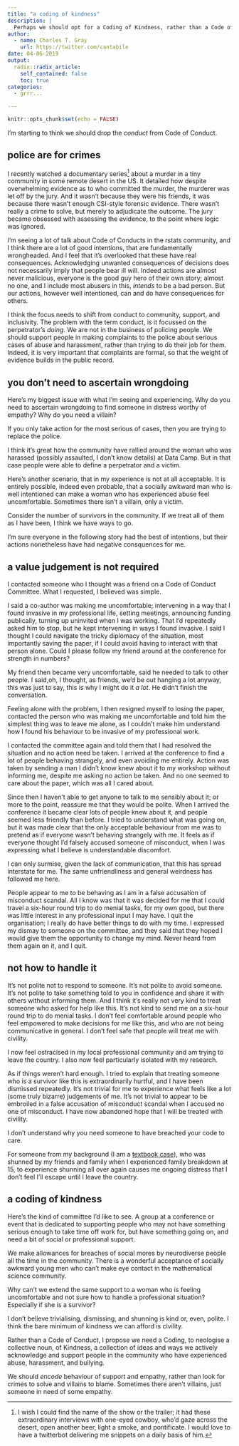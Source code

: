 ```yaml
---
title: "a coding of kindness"
description: |
  Perhaps we should opt for a Coding of Kindness, rather than a Code of Conduct.
author:
  - name: Charles T. Gray
    url: https://twitter.com/cantabile
date: 04-06-2019
output:
  radix::radix_article:
    self_contained: false
    toc: true
categories: 
  - grrr...

---
```


```r
knitr::opts_chunk$set(echo = FALSE)
```

I’m starting to think we should drop the _conduct_ from Code of Conduct.

## police are for crimes

I recently watched a documentary series[^1] about a murder in a tiny community in some remote desert in the US. It detailed how despite overwhelming evidence as to who committed the murder, the murderer was let off by the jury. And it wasn’t because they were his friends, it was because there wasn’t enough CSI-style forensic evidence. There wasn’t really a crime to solve, but merely to adjudicate the outcome. The jury became obsessed with assessing the evidence, to the point where logic was ignored.

I’m seeing a lot of talk about Code of Conducts in the rstats community, and I think there are a lot of good intentions, that are fundamentally wrongheaded. And I feel that it’s overlooked that these have real consequences. Acknowledging unwanted consequences of decisions does not necessarily imply that people bear ill will. Indeed actions are almost never malicious, everyone is the good guy hero of their own story; almost no one, and I include most abusers in this, _intends_ to be a bad person. But our actions, however well intentioned, can and do have consequences for others.  

I think the focus needs to shift from conduct to community, support, and inclusivity. The problem with the term conduct, is it focussed on the perpetrator’s _doing_. We are not in the business of policing people. We should support people in making complaints to the police about serious cases of abuse and harassment, rather than trying to do their job for them. Indeed, it is very important that complaints are formal, so that the weight of evidence builds in the public record. 

## you don’t need to ascertain wrongdoing

Here’s my biggest issue with what I'm seeing and experiencing. Why do you need to ascertain wrongdoing to find someone in distress worthy of empathy? Why do you need a villain?

If you only take action for the most serious of cases, then you are trying to replace the police. 

I think it’s great how the community have rallied around the woman who was harassed (possibly assaulted, I don’t know details)  at Data Camp. But in that case people were able to define a perpetrator and a victim. 

Here’s another scenario, that in my experience is not at all acceptable. It is entirely possible, indeed even probable, that a socially awkward man who is well intentioned can make a woman who has experienced abuse feel uncomfortable. Sometimes there isn’t a villain, only a victim.

Consider the number of survivors in the community. If we treat all of them as I have been, I think we have ways to go. 

I'm sure everyone in the following story had the best of intentions, but their actions nonetheless have had negative consquences for me. 

## a value judgement is not required

I contacted someone who I thought was a friend on a Code of Conduct Committee. What I requested, I believed was simple. 

I said a co-author was making me uncomfortable; intervening in a way that I found invasive in my professional life, setting meetings, announcing funding publically, turning up uninvited when I was working. That I'd repeatedly asked him to stop, but he kept intervening in ways I found invasive. I said I thought I could navigate the tricky diplomacy of the situation, most importantly saving the paper, if I could avoid having to interact with that person alone. Could I please follow my friend around at the conference for strength in numbers? 

My friend then became very uncomfortable, said he needed to talk to other people. I said,oh, I thought, as friends, we’d be out  hanging a lot anyway, this was just to say, this is why I might do it _a lot_.  He didn’t finish the conversation.  

Feeling alone with the problem, I then resigned myself to losing the paper, contacted the person who was making me uncomfortable and told him the simplest thing was to leave me alone, as I couldn’t make him understand how I found his behaviour to be invasive of my professional work.

I contacted the committee again and told them that I had resolved the situation and no action need be taken. I arrived at the conference to find a lot of people behaving strangely, and even avoiding me entirely. Action was taken by sending a man I didn’t know knew about it to my workshop without informing me, despite me asking no action be taken. And no one seemed to care about the paper, which was all I cared about.           

Since then I haven’t able to get anyone to talk to me sensibly about it; or more to the point, reassure me that they would be polite. When I arrived the conference it became clear lots of people knew about it, and people seemed less friendly than before. I tried to understand what was going on, but it was made clear that the only  acceptable behaviour from me was to pretend as if everyone wasn’t behaving strangely with me. It feels as if everyone thought I'd falsely accused someone of misconduct, when I was expressing what I  believe is understandable discomfort. 

I can only surmise, given the lack of communication, that this has spread interstate for me. The same unfriendliness and general weirdness has followed me here. 

People appear to me to be behaving as I am in a false accusation of misconduct scandal. All I know was that it was decided for me that I could travel a six-hour round trip to do menial tasks, for my own good, but there was little interest in any professional input I may have. I quit the organisation; I really do have better things to do with my time. I expressed my dismay to someone on the committee, and they said that they hoped I would give them the opportunity to change my mind. Never heard from them again on it, and I quit.  

## not how to handle it

It’s not polite not to respond to someone. It’s not polite to avoid someone. It’s not polite to take something told to you in confidence and share it with others without informing them. And I think it’s really not very kind to treat someone who asked for help like this. It’s not kind to send me on a six-hour round trip to do menial tasks. I don’t feel comfortable around people who feel empowered to make decisions for me like this, and who are not being communicative in general. I don’t feel safe that people will treat me with civility. 

I now feel ostracised in my local professional community and am trying to leave the country. I also now feel particularly isolated with my research.  

As if things weren’t hard enough. I tried to explain that treating someone who is a survivor like this is extraordinarily hurtful, and I have been dismissed repeatedly. It’s not trivial for me to experience what feels like a lot (some truly bizarre) judgements of me. It’s not trivial to appear to be embroiled in a false accusation of misconduct scandal when I accused no one of misconduct. I have now abandoned hope that I will be treated with civility. 

I don’t understand why you need someone to have breached your code to care. 

For someone from my background (I am a [textbook case](https://en.wikipedia.org/wiki/Forgotten_Australians)), who was shunned by my friends and family when I experienced family breakdown at 15, to experience shunning all over again causes me ongoing distress that I don’t feel I’ll escape until I leave the country. 

## a coding of kindness

Here’s the kind of committee I’d like to see. A group at a conference or event that is dedicated to supporting people who may not have something serious enough to take time off work for, but have something going on, and need a bit of social or professional support. 

We make allowances for breaches of social mores by neurodiverse people all the time in the community. There is a wonderful acceptance of socially awkward young men who can’t make eye contact in the mathematical science community. 

Why can’t we extend the same support to a woman who is feeling uncomfortable and not sure how to handle a professional situation? Especially if she is a survivor? 

I don’t believe trivialising, dismissing, and shunning is kind or, even, polite. I think the bare minimum of kindness we can afford is civility. 

Rather than a Code of Conduct, I propose we need a Coding, to neologise a collective noun, of Kindness, a collection of ideas and ways we actively acknowledge and support people in the community who have experienced abuse, harassment, and bullying. 

We should *encode* behaviour of support and empathy, rather than look for crimes to solve and villains to blame. Sometimes there aren’t villains, just someone in need of some empathy.  

[^1]: I wish I could find the name of the show or the trailer; it had these extraordinary interviews with one-eyed cowboy, who’d gaze across the desert, open another beer, light a smoke, and pontificate. I would love to have a twitterbot delivering me snippets on a daily basis of him.  



